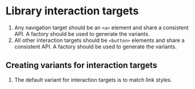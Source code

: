 # Library interaction targets

1. Any navigation target should be an `<a>` element and share a consistent API. A factory
   should be used to generate the variants.
2. All other interaction targets should be `<button>` elements and share a consistent API.
   A factory should be used to generate the variants.

## Creating variants for interaction targets

1. The default variant for interaction targets is to match link styles.
